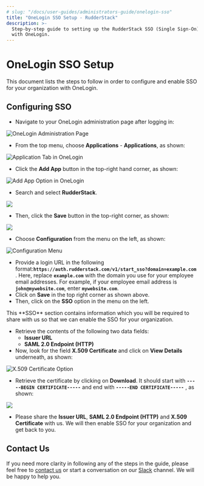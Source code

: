 ```yaml
---
# slug: "/docs/user-guides/administrators-guide/onelogin-sso"
title: "OneLogin SSO Setup - RudderStack"
description: >-
  Step-by-step guide to setting up the RudderStack SSO (Single Sign-On) feature
  with OneLogin.
---
```


# OneLogin SSO Setup

This document lists the steps to follow in order to configure and enable SSO for your organization with OneLogin.

## Configuring SSO

- Navigate to your OneLogin administration page after logging in:

![OneLogin Administration Page](../../.gitbook/assets/1%20%2811%29.png)

- From the top menu, choose **Applications** - **Applications**, as shown:

![Application Tab in OneLogin](../../.gitbook/assets/2%20%286%29.png)

- Click the **Add App** button in the top-right hand corner, as shown:

![Add App Option in OneLogin](../../.gitbook/assets/3%20%282%29%20%281%29.png)

- Search and select **RudderStack**.

![](../../.gitbook/assets/image%20%2858%29.png)

- Then, click the **Save** button in the top-right corner, as shown:

![](../../.gitbook/assets/4%20%284%29.png)

- Choose **Configuration** from the menu on the left, as shown:

![Configuration Menu](../../.gitbook/assets/image%20%2832%29.png)

- Provide a login URL in the following format:**`https://auth.rudderstack.com/v1/start_sso?domain=example.com`** . Here, replace **`example.com`** with the domain you use for your employee email addresses. For example, if your employee email address is **`john@mywebsite.com`**, enter **`mywebsite.com`**.
- Click on **Save** in the top right corner as shown above.
- Then, click on the **SSO** option in the menu on the left.

<div class="successBlock">
  This **SSO** section contains information which you will be required to share
  with us so that we can enable the SSO for your organization.
</div>

- Retrieve the contents of the following two data fields:
  - **Issuer URL**
  - **SAML 2.0 Endpoint \(HTTP\)**
- Now, look for the field **X.509 Certificate** and click on **View Details** underneath, as shown:

![X.509 Certificate Option](../../.gitbook/assets/image%20%2835%29.png)

- Retrieve the certificate by clicking on **Download**. It should start with **`-----BEGIN CERTIFICATE-----`** and end with **`-----END CERTIFICATE-----`** , as shown:

![](../../.gitbook/assets/5%20%288%29%20%281%29%20%281%29.png)

- Please share the **Issuer URL**, **SAML 2.0 Endpoint \(HTTP\)** and **X.509 Certificate** with us. We will then enable SSO for your organization and get back to you.

## Contact Us

If you need more clarity in following any of the steps in the guide, please feel free to [contact us](mailto:%20docs@rudderstack.com) or start a conversation on our [Slack](https://resources.rudderstack.com/join-rudderstack-slack) channel. We will be happy to help you.
